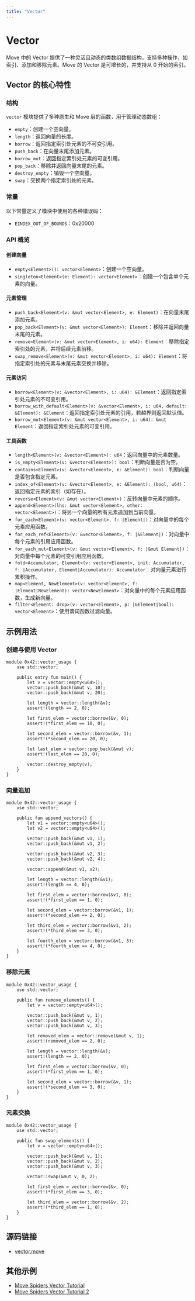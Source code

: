 ```yaml
---
title: "Vector"
---
```


# Vector

Move 中的 Vector 提供了一种灵活且动态的类数组数据结构，支持多种操作，如索引、添加和移除元素。Move 的 Vector 是可增长的，并支持从 0 开始的索引。

## Vector 的核心特性

### 结构

`vector` 模块提供了多种原生和 Move 层的函数，用于管理动态数组：

- `empty`：创建一个空向量。
- `length`：返回向量的长度。
- `borrow`：返回指定索引处元素的不可变引用。
- `push_back`：在向量末尾添加元素。
- `borrow_mut`：返回指定索引处元素的可变引用。
- `pop_back`：移除并返回向量末尾的元素。
- `destroy_empty`：销毁一个空向量。
- `swap`：交换两个指定索引处的元素。

### 常量

以下常量定义了模块中使用的各种错误码：

- `EINDEX_OUT_OF_BOUNDS`：0x20000

### API 概览

#### 创建向量

- `empty<Element>(): vector<Element>`：创建一个空向量。
- `singleton<Element>(e: Element): vector<Element>`：创建一个包含单个元素的向量。

#### 元素管理

- `push_back<Element>(v: &mut vector<Element>, e: Element)`：在向量末尾添加元素。
- `pop_back<Element>(v: &mut vector<Element>): Element`：移除并返回向量末尾的元素。
- `remove<Element>(v: &mut vector<Element>, i: u64): Element`：移除指定索引处的元素，并将后续元素前移。
- `swap_remove<Element>(v: &mut vector<Element>, i: u64): Element`：将指定索引处的元素与末尾元素交换并移除。

#### 元素访问

- `borrow<Element>(v: &vector<Element>, i: u64): &Element`：返回指定索引处元素的不可变引用。
- `borrow_with_default<Element>(v: &vector<Element>, i: u64, default: &Element): &Element`：返回指定索引处元素的引用，若越界则返回默认值。
- `borrow_mut<Element>(v: &mut vector<Element>, i: u64): &mut Element`：返回指定索引处元素的可变引用。

#### 工具函数

- `length<Element>(v: &vector<Element>): u64`：返回向量中的元素数量。
- `is_empty<Element>(v: &vector<Element>): bool`：判断向量是否为空。
- `contains<Element>(v: &vector<Element>, e: &Element): bool`：判断向量是否包含指定元素。
- `index_of<Element>(v: &vector<Element>, e: &Element): (bool, u64)`：返回指定元素的索引（如存在）。
- `reverse<Element>(v: &mut vector<Element>)`：反转向量中元素的顺序。
- `append<Element>(lhs: &mut vector<Element>, other: vector<Element>)`：将另一个向量的所有元素追加到当前向量。
- `for_each<Element>(v: vector<Element>, f: |Element|)`：对向量中的每个元素应用函数。
- `for_each_ref<Element>(v: &vector<Element>, f: |&Element|)`：对向量中每个元素的引用应用函数。
- `for_each_mut<Element>(v: &mut vector<Element>, f: |&mut Element|)`：对向量中每个元素的可变引用应用函数。
- `fold<Accumulator, Element>(v: vector<Element>, init: Accumulator, f: |Accumulator, Element|Accumulator): Accumulator`：对向量元素进行累积操作。
- `map<Element, NewElement>(v: vector<Element>, f: |Element|NewElement): vector<NewElement>`：对向量中的每个元素应用函数，生成新向量。
- `filter<Element: drop>(v: vector<Element>, p: |&Element|bool): vector<Element>`：使用谓词函数过滤向量。

## 示例用法

### 创建与使用 Vector

```move filename="vector.move"
module 0x42::vector_usage {
    use std::vector;

    public entry fun main() {
        let v = vector::empty<u64>();
        vector::push_back(&mut v, 10);
        vector::push_back(&mut v, 20);

        let length = vector::length(&v);
        assert!(length == 2, 0);

        let first_elem = vector::borrow(&v, 0);
        assert!(*first_elem == 10, 0);

        let second_elem = vector::borrow(&v, 1);
        assert!(*second_elem == 20, 0);

        let last_elem = vector::pop_back(&mut v);
        assert!(last_elem == 20, 0);

        vector::destroy_empty(v);
    }
}
```

### 向量追加

```move filename="vector.move"
module 0x42::vector_usage {
    use std::vector;

    public fun append_vectors() {
        let v1 = vector::empty<u64>();
        let v2 = vector::empty<u64>();

        vector::push_back(&mut v1, 1);
        vector::push_back(&mut v1, 2);

        vector::push_back(&mut v2, 3);
        vector::push_back(&mut v2, 4);

        vector::append(&mut v1, v2);

        let length = vector::length(&v1);
        assert!(length == 4, 0);

        let first_elem = vector::borrow(&v1, 0);
        assert!(*first_elem == 1, 0);

        let second_elem = vector::borrow(&v1, 1);
        assert!(*second_elem == 2, 0);

        let third_elem = vector::borrow(&v1, 2);
        assert!(*third_elem == 3, 0);

        let fourth_elem = vector::borrow(&v1, 3);
        assert!(*fourth_elem == 4, 0);
    }
}
```

### 移除元素

```move filename="vector.move"
module 0x42::vector_usage {
    use std::vector;

    public fun remove_elements() {
        let v = vector::empty<u64>();

        vector::push_back(&mut v, 1);
        vector::push_back(&mut v, 2);
        vector::push_back(&mut v, 3);

        let removed_elem = vector::remove(&mut v, 1);
        assert!(removed_elem == 2, 0);

        let length = vector::length(&v);
        assert!(length == 2, 0);

        let first_elem = vector::borrow(&v, 0);
        assert!(*first_elem == 1, 0);

        let second_elem = vector::borrow(&v, 1);
        assert!(*second_elem == 3, 0);
    }
}
```

### 元素交换

```move filename="vector.move"
module 0x42::vector_usage {
    use std::vector;

    public fun swap_elements() {
        let v = vector::empty<u64>();

        vector::push_back(&mut v, 1);
        vector::push_back(&mut v, 2);
        vector::push_back(&mut v, 3);

        vector::swap(&mut v, 0, 2);

        let first_elem = vector::borrow(&v, 0);
        assert!(*first_elem == 3, 0);

        let third_elem = vector::borrow(&v, 2);
        assert!(*third_elem == 1, 0);
    }
}
```


## 源码链接

- [vector.move](https://github.com/aptos-labs/aptos-core/blob/main/third_party/move/move-stdlib/sources/vector.move)

## 其他示例

- [Move Spiders Vector Tutorial](https://movespiders.com/courses/modules/datastructures/lessonId/1)
- [Move Spiders Vector Tutorial 2](https://movespiders.com/courses/modules/basics/lessonId/7) 